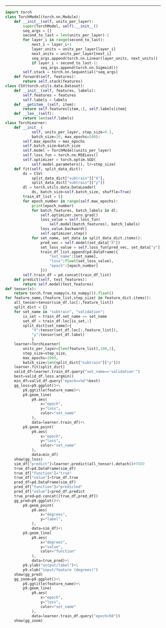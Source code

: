 ---

```python
import torch
class TorchModel(torch.nn.Module):
    def __init__(self, units_per_layer):
        super(TorchModel, self).__init__()
        seq_args = []
        second_to_last = len(units_per_layer)-1
        for layer_i in range(second_to_last):
            next_i = layer_i+1
            layer_units = units_per_layer[layer_i]
            next_units = units_per_layer[next_i]
            seq_args.append(torch.nn.Linear(layer_units, next_units))
            if layer_i < second_to_last-1:
                seq_args.append(torch.nn.Sigmoid())
        self.stack = torch.nn.Sequential(*seq_args)
    def forward(self, features):
        return self.stack(features)
class CSV(torch.utils.data.Dataset):
    def __init__(self, features, labels):
        self.features = features
        self.labels = labels
    def __getitem__(self, item):
        return self.features[item,:], self.labels[item]
    def __len__(self):
        return len(self.labels)
class TorchLearner:
    def __init__(
            self, units_per_layer, step_size=0.1, 
            batch_size=20, max_epochs=100):
        self.max_epochs = max_epochs
        self.batch_size=batch_size
        self.model = TorchModel(units_per_layer)
        self.loss_fun = torch.nn.MSELoss()
        self.optimizer = torch.optim.SGD(
            self.model.parameters(), lr=step_size)
    def fit(self, split_data_dict):
        ds = CSV(
            split_data_dict["subtrain"]["X"], 
            split_data_dict["subtrain"]["y"])
        dl = torch.utils.data.DataLoader(
            ds, batch_size=self.batch_size, shuffle=True)
        train_df_list = []
        for epoch_number in range(self.max_epochs):
            print(epoch_number)
            for batch_features, batch_labels in dl:
                self.optimizer.zero_grad()
                loss_value = self.loss_fun(
                    self.model(batch_features), batch_labels)
                loss_value.backward()
                self.optimizer.step()
            for set_name, set_data in split_data_dict.items():
                pred_vec = self.model(set_data["X"])
                set_loss_value = self.loss_fun(pred_vec, set_data["y"])
                train_df_list.append(pd.DataFrame({
                    "set_name":[set_name],
                    "loss":float(set_loss_value),
                    "epoch":[epoch_number]
                }))
        self.train_df = pd.concat(train_df_list)
    def predict(self, test_features):
        return self.model(test_features)
def tensor(x):
    return torch.from_numpy(x.to_numpy()).float()
for feature_name,(feature_list,step_size) in feature_dict.items():
    all_tensor=tensor(sim_df.loc[:,feature_list])
    split_dict = {}
    for set_name in "subtrain", "validation":
        is_set = train_df.set_name == set_name
        set_df = train_df.loc[is_set,:]
        split_dict[set_name]={
            "X":tensor(set_df.loc[:,feature_list]),
            "y":tensor(set_df.label)
            }
    learner=TorchLearner(
        units_per_layer=[len(feature_list),100,1],
        step_size=step_size,
        max_epochs=1000,
        batch_size=len(split_dict["subtrain"]["y"]))
    learner.fit(split_dict)
    valid_df=learner.train_df.query("set_name=='validation'")
    best=valid_df.loss.argmin()
    min_df=valid_df.query("epoch==%d"%best)
    gg_loss=p9.ggplot()+\
        p9.ggtitle(feature_name)+\
        p9.geom_line(
            p9.aes(
                x="epoch",
                y="loss",
                color="set_name"
            ),
            data=learner.train_df)+\
        p9.geom_point(
            p9.aes(
                x="epoch",
                y="loss",
                color="set_name"
            ),
            data=min_df)
    show(gg_loss)
    sim_df["predict"]=learner.predict(all_tensor).detach()#TODO
    true_df=pd.DataFrame(sim_df)
    true_df["function"]="true"
    true_df["value"]=true_df.true
    pred_df=pd.DataFrame(sim_df)
    pred_df["function"]="predicted"
    pred_df["value"]=pred_df.predict
    true_pred=pd.concat([true_df,pred_df])
    gg_pred=p9.ggplot()+\
        p9.geom_point(
            p9.aes(
                x="degrees",
                y="label",
            ),
            data=sim_df)+\
        p9.geom_line(
            p9.aes(
                x="degrees",
                y="value",
                color="function"
            ),
            data=true_pred)+\
        p9.ylab("output/label")+\
        p9.xlab("input/feature (degrees)")        
    show(gg_pred)
    gg_zoom=p9.ggplot()+\
        p9.ggtitle(feature_name)+\
        p9.geom_line(
            p9.aes(
                x="epoch",
                y="loss",
                color="set_name"
            ),
            data=learner.train_df.query("epoch>50"))
    show(gg_zoom)
```
